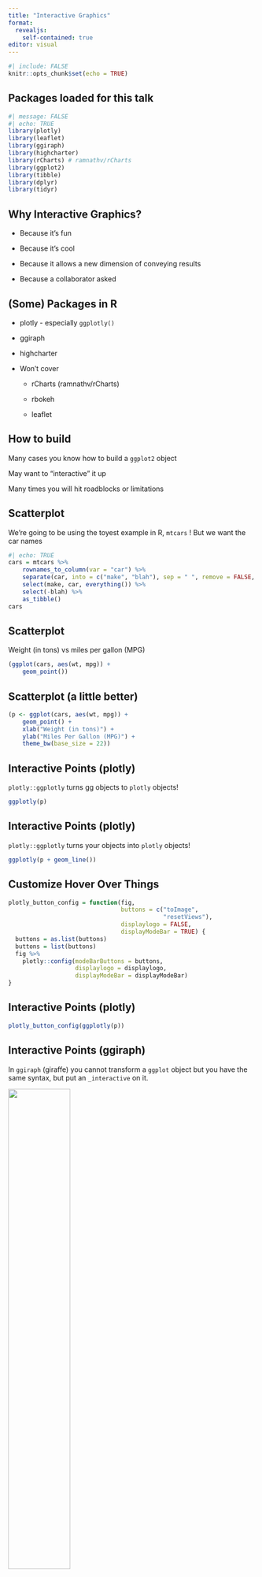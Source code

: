 ```yaml
---
title: "Interactive Graphics"
format: 
  revealjs: 
    self-contained: true
editor: visual
---
```


```r
#| include: FALSE
knitr::opts_chunk$set(echo = TRUE)
```

## Packages loaded for this talk

```r
#| message: FALSE
#| echo: TRUE
library(plotly)
library(leaflet)
library(ggiraph)
library(highcharter)
library(rCharts) # ramnathv/rCharts
library(ggplot2)
library(tibble)
library(dplyr)
library(tidyr)
```

## Why Interactive Graphics?

::: incremental
-   Because it's fun

-   Because it's cool

-   Because it allows a new dimension of conveying results

-   Because a collaborator asked
:::

## (Some) Packages in R

::: incremental
-   plotly - especially `ggplotly()`

-   ggiraph

-   highcharter

-   Won't cover

    -   rCharts (ramnathv/rCharts)

    -   rbokeh

    -   leaflet
:::

## How to build

Many cases you know how to build a `ggplot2` object

May want to "interactive" it up

Many times you will hit roadblocks or limitations

## Scatterplot

We're going to be using the toyest example in R, `mtcars` ! But we want the car names

```r
#| echo: TRUE
cars = mtcars %>% 
    rownames_to_column(var = "car") %>% 
    separate(car, into = c("make", "blah"), sep = " ", remove = FALSE, extra = "merge") %>% 
    select(make, car, everything()) %>% 
    select(-blah) %>% 
    as_tibble()
cars
```

## Scatterplot

Weight (in tons) vs miles per gallon (MPG)

```r
(ggplot(cars, aes(wt, mpg)) +
    geom_point())
```

## Scatterplot (a little better)

```r
(p <- ggplot(cars, aes(wt, mpg)) +
    geom_point() +
    xlab("Weight (in tons)") + 
    ylab("Miles Per Gallon (MPG)") + 
    theme_bw(base_size = 22))
```

## Interactive Points (plotly)

`plotly::ggplotly` turns gg objects to `plotly` objects!

```r
ggplotly(p)
```

## Interactive Points (plotly)

`plotly::ggplotly` turns your objects into `plotly` objects!

```r
ggplotly(p + geom_line())
```

## Customize Hover Over Things

```r
plotly_button_config = function(fig,
                                buttons = c("toImage",
                                            "resetViews"),
                                displaylogo = FALSE,
                                displayModeBar = TRUE) {
  buttons = as.list(buttons)
  buttons = list(buttons)
  fig %>%
    plotly::config(modeBarButtons = buttons,
                   displaylogo = displaylogo,
                   displayModeBar = displayModeBar)
}
```

## Interactive Points (plotly)

```r
plotly_button_config(ggplotly(p))
```

## Interactive Points (ggiraph)

In `ggiraph` (giraffe) you cannot transform a `ggplot` object but you have the same syntax, but put an `_interactive` on it.

[![](../imgs/interactive_visualization/put_a_bird_on_it.gif){fig-alt="Put a \"Bird on It\" Meme from Portlandia TV show" fig-align="center" width="50%"}](https://www.youtube.com/watch?v=GNpIOlDhigw)

## Interactive Points (ggiraph)

```r
(g <- ggplot(cars, aes(wt, mpg)) +
    geom_point_interactive() +
    xlab("Weight (in tons)") + 
    ylab("Miles Per Gallon (MPG)") + 
    theme_bw(base_size = 22))
```

## Need to `girafe` it?

```r
girafe(ggobj = g)
```

## ggiraph: No default tooltips

```r
g <- ggplot(cars, aes(wt, mpg, tooltip = car)) +
    geom_point_interactive() +
    xlab("Weight (in tons)") + 
    ylab("Miles Per Gallon (MPG)") + 
    theme_bw(base_size = 22)
girafe(ggobj = g)
```

## More Interaction!

```r
g = ggplot(cars, aes(x = factor(cyl), y = hp)) + 
  geom_boxplot(outlier.shape = NA)
ggplotly(g)
```

## Interaction works with colour

```r
gcol = ggplot(cars, aes(x = hp, y = mpg, colour = factor(cyl))) + 
  geom_point() +
  guides(colour = "none") +
  geom_smooth(se = FALSE) 
ggplotly(gcol)
```

## Interaction (still) works with facets

```r
ggplotly(gcol + facet_wrap(~ factor(cyl)))
```

## Highcharter: Click away groups

```r
cars %>% 
  hchart(
    "scatter",
    hcaes(x = hp, y = mpg, group = factor(cyl)))
```

## Making a quick frequency data set

```r
car_count = cars %>% 
  mutate(producer = ifelse(as.logical(am), "America", "Not America"),
         cylinders = factor(cyl)) %>%   
    group_by(producer, cylinders) %>% 
  summarise(
    hp = round(mean(hp), 2),
    n = dplyr::n()) %>% 
  group_by(producer) %>% 
  mutate(pct = n/sum(n)) %>% 
  ungroup()
```

## Highcharter

```r
car_count %>% 
  hchart(
    "bar",
    hcaes(y = hp, x = producer, group = cylinders)
  )
```

## Highcharter Tile Map:

```r
#| echo: FALSE
data(vaccines)

fntltp <- JS("function(){
  return this.point.x + ' ' +  this.series.yAxis.categories[this.point.y] + ': ' +
  Highcharts.numberFormat(this.point.value, 2);
}")

res = hchart(
  vaccines, 
  "heatmap", 
  hcaes(
    x = year,
    y = state, 
    value = count, 
    tooltip = state,
    )
  ) |>
  hc_colorAxis(
    stops = color_stops(10, viridisLite::inferno(10, direction = -1)),
    type = "logarithmic"
  ) |>
  hc_yAxis(
    title = list(text = ""),
    reversed = TRUE, 
    offset = -20,
    tickLength = 0,
    gridLineWidth = 0, 
    minorGridLineWidth = 0,
    labels = list(style = list(fontSize = "9px"))
  ) |>
  hc_tooltip(
    formatter = fntltp
    ) |>
  hc_title(
    text = "Infectious Diseases and Vaccines"
    ) |>
  hc_subtitle(
    text = "Number of cases per 100,000 people"
  ) |> 
  hc_legend(
    layout = "horizontal",
    verticalAlign = "top",
    align = "left",
    valueDecimals = 0
  ) |>
  hc_size(height = 900)
res
```

## Highcharter may come at a (literal) price

Highcharts offers both a commercial license as well as a free non-commercial license

[![](imgs/interactive_visualization/highcharts_pricing.png){fig-alt="Pricing Chart for Highcharts" fig-align="center"}](https://shop.highcharts.com/)

## rCharts: Different Syntax

```r
n1 <- car_count %>% 
  nPlot(n ~ producer, group = "cylinders", data = ., type = "multiBarChart")
n1$show('inline', include_assets = TRUE, cdn = TRUE)
```

## rCharts: Scale to 100%

```r
n2 <- car_count %>% 
  nPlot(pct ~ producer, group = "cylinders", data = ., type = "multiBarChart")
n2$show('inline', include_assets = TRUE, cdn = TRUE)
```

## Making Connected Graphs are Hard

-   Possible to do within the same framework (e.g. Plotly)

-   Possible do to that with JavaScript only

-   Can use Shiny (see <https://mastering-shiny.org/action-graphics.html>)

-   Can also use crosstalk (<https://rstudio.github.io/crosstalk/>)

    -   Must be a subset of certain htmlwidgets

    -   DT - data tables
